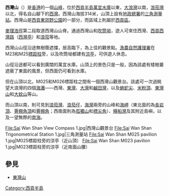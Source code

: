 {{otheruses|subject=香港西貢區的一個山峰|other=同名山峰|西灣山}}
{{Infobox Mountain
| 名稱 = 西灣山
| 照片 = Sai Wan Shan 3.jpg
| 照片說明 = 從M023標距柱旁望向西灣山
| 海拔 = {{Convert|314|m|ft|0|link=on}}
| 位置 = [[香港|香港]][[新界|新界]]東部
| 山脈 = 
| 相對高度 = 
| 座標 = {{coord|22|23|14.07|N|114|22|39.5|E}}
| 地形圖 = 
| 類別 = 
| 年齡 = 
| 最近噴發 = 
| 首次登頂 =
| 攀登路線 =
| pushpin_map = Hong Kong
| pushpin_map_caption = 西灣山的位置
| latd=22 |latm=23 |lats=14.07 |latNS=N
| longd=114 |longm=22 |longs=39.5 |longEW=E
}}
'''西灣山'''（{{lang-en|Sai Wan Shan}}）是[[香港|香港]]的一個[[山峰|山峰]]，位於[[西貢半島|西貢半島]][[萬宜水庫|萬宜水庫]]以東，[[大浪灣_(西貢)|大浪灣]]以南，[[浪茄灣|浪茄灣]]以北，得名自山腳下的[[西灣_(西貢)|西灣]]。西灣山海拔314米，山頂上設有[[地政總署|地政總署]]的[[三角點|三角測量站]]。西灣山是[[西貢東郊野公園|西貢東郊野公園]]的一部分，而區域上則屬於[[西貢區|西貢區]]。

[[麥理浩徑|麥理浩徑]]第二段取道西灣山山脊。通過西灣山和[[吹筒坳|吹筒坳]]，遊人可來住西灣、[[西貢西灣路|西貢西灣路]]（[[西灣亭|西灣亭]]）和[[浪茄|浪茄]]等地。

西灣山山徑沿途無樹蔭遮擋，居高臨下，為上佳的觀景點。[[漁農自然護理署|漁農自然護理署]]在M23和M25[[標距柱|標距柱]]旁，以及吹筒坳都建有[[亭|涼亭]]，可供遊人休息。

山徑沿途都可以看到廣闊的萬宜水庫。山頂上的景色只是一般，因為該處有矮樹叢遮蔽了東面的風景，但西面仍可看到水庫。

但在山頂以北，M025和M026標距柱之間有一個西灣山觀景台。該處可一次過眺望大浪灣的四個[[海灘|海灘]]——西灣、[[東灣_(西貢)|東灣]]、[[大灣_(西貢)|大灣]]和[[鹹田_(西貢)|鹹田灣]]，以及[[蚺蛇尖|蚺蛇尖]]、[[米粉頂|米粉頂]]、[[東灣山|東灣山]]和[[大蚊山|大蚊山]]等山。

而山頂以南，則可見到[[浪茄灣|浪茄灣]]、[[浪茄仔|浪茄仔]]，[[海灣|海灣]]兩旁的山峰和[[海岬|海岬]]（東北面的為[[長岩頂|長岩頂]]、[[罾棚角頂|罾棚角頂]]和[[罾棚角|罾棚角]]；西南面則為[[孤獨山|孤獨山]]和[[標尖角|標尖角]]）、[[糧船灣|糧船灣]]及其附近島嶼，以及一望無際的[[南海|南海]]。

<gallery>
File:Sai Wan Shan View Compass 1.jpg|西灣山觀景台
File:Sai Wan Shan Trigonometrical Station 1.jpg|三角測量站
File:Sai Wan Shan M025 pavilion 1.jpg|M025標距柱旁的涼亭（近山頂）
File:Sai Wan Shan M023 pavilion 1.jpg|M023標距柱旁的涼亭（近南面山腰）
</gallery>

==參見==
*[[東灣山|東灣山]]

{{香港山峰}}
[[Category:西貢半島|Category:西貢半島]]